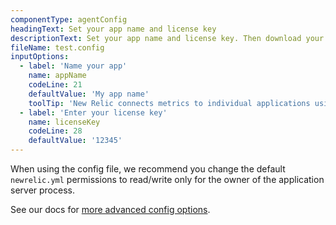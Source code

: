 ```yaml
---
componentType: agentConfig
headingText: Set your app name and license key
descriptionText: Set your app name and license key. Then download your custom config file.
fileName: test.config
inputOptions:
  - label: 'Name your app'
    name: appName
    codeLine: 21
    defaultValue: 'My app name'
    toolTip: 'New Relic connects metrics to individual applications using your license key and the primary application name.' 
  - label: 'Enter your license key'
    name: licenseKey
    codeLine: 28
    defaultValue: '12345'
---
```


When using the config file, we recommend you change the default `newrelic.yml` permissions to read/write only for the owner of the application server process.

See our docs for [more advanced config options](/docs/apm/agents/java-agent/configuration/java-agent-configuration-config-file).
